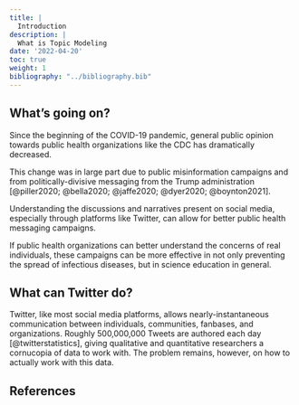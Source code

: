 ```yaml
---
title: |
  Introduction
description: |
  What is Topic Modeling
date: '2022-04-20'
toc: true
weight: 1
bibliography: "../bibliography.bib"
---
```


## What's going on?

Since the beginning of the COVID-19 pandemic, general public opinion towards public health organizations like the CDC has dramatically decreased.

This change was in large part due to public misinformation campaigns and from politically-divisive messaging from the Trump administration [@piller2020; @bella2020; @jaffe2020; @dyer2020; @boynton2021].

Understanding the discussions and narratives present on social media, especially through platforms like Twitter, can allow for better public health messaging campaigns.

If public health organizations can better understand the concerns of real individuals, these campaigns can be more effective in not only preventing the spread of infectious diseases, but in science education in general.


## What can Twitter do?

Twitter, like most social media platforms, allows nearly-instantaneous communication between individuals, communities, fanbases, and organizations. Roughly 500,000,000 Tweets are authored each day [@twitterstatistics], giving qualitative and quantitative researchers a cornucopia of data to work with. The problem remains, however, on how to actually work with this data.

## References
<font size="2">
  <div id="refs"></div>
</font>
